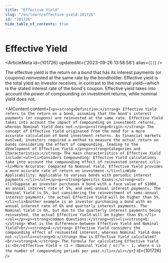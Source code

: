 ```yaml
---
title: "Effective Yield"
slug: "/en/learn/effective-yield-101726"
id: "101726"
hide_table_of_contents: true
---
```



# Effective Yield

<ArticleMeta id={101726} updatedAt={'2023-09-26 13:58:58'} alias={`[]`} />
<div className='border-solid border-b border-t-0 my-4 border-[var(--ifm-color-gray-300)]' />

The effective yield is the return on a bond that has its interest payments (or coupons) reinvested at the same rate by the bondholder. Effective yield is the total yield an investor receives, in contrast to the nominal yield—which is the stated interest rate of the bond's coupon. Effective yield takes into account the power of compounding on investment returns, while nominal yield does not.

<AIContent content={`<p><strong>Definition:</strong> Effective Yield refers to the return on a bond, assuming that the bond's interest payments (or coupons) are reinvested at the same rate. Effective Yield takes into account the impact of compounding on investment returns, whereas Nominal Yield does not.</p><p><strong>Origin:</strong> The concept of Effective Yield originated from the need for a more accurate calculation of bond investment returns. As financial markets evolved, investors required a method to measure the actual return on bonds considering the effect of compounding, leading to the development of Effective Yield.</p><p><strong>Categories and Characteristics:</strong> The main characteristics of Effective Yield include:<ul><li>Considers Compounding: Effective Yield calculations take into account the compounding effect of reinvested interest.</li><li>More Accurate: Compared to Nominal Yield, Effective Yield provides a more accurate rate of return on investment.</li><li>Wide Applicability: Applicable to various bonds with periodic interest payments.</li></ul></p><p><strong>Specific Cases:</strong><ol><li>Suppose an investor purchases a bond with a face value of $1000, an annual interest rate of 5%, and semi-annual interest payments. The Nominal Yield is 5%, but considering the reinvestment of semi-annual interest payments, the actual Effective Yield will be higher than 5%.</li><li>Another example is an investor purchasing a bond with an annual interest rate of 6% and quarterly interest payments. The Nominal Yield is 6%, but due to the quarterly interest payments being reinvested, the actual Effective Yield will be higher than 6%.</li></ol></p><p><strong>Common Questions:</strong><ul><li><strong>Q:</strong> What is the difference between Effective Yield and Nominal Yield?<br/><strong>A:</strong> Effective Yield considers the compounding effect of reinvested interest, whereas Nominal Yield does not.</li><li><strong>Q:</strong> How is Effective Yield calculated?<br/><strong>A:</strong> The formula for calculating Effective Yield is:<br/>Effective Yield = (1 + (Nominal Yield / n))^n - 1, where n is the number of compounding periods per year.</li></ul></p>`} id={101726} />
